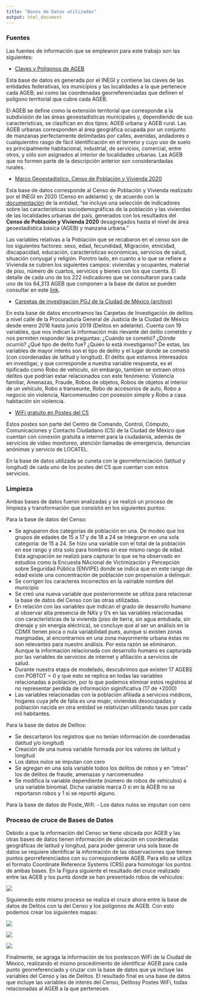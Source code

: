 ---
title: "Bases de Datos utilizadas"
output: html_document
---

### Fuentes

Las fuentes de información que se emplearon para este trabajo son las siguientes:

- [Claves y Polígonos de AGEB](https://www.inegi.org.mx/app/biblioteca/ficha.html?upc=889463807469)

Esta base de datos es generada por el INEGI y contiene las claves de las entidades federativas, los municipios y las localidades a la que pertenece cada AGEB; así como las coordenadas georreferenciadas que definen el polígono territorial que cubre cada AGEB.

El AGEB se define como la extensión territorial que corresponde a la subdivisión de las áreas geoestadísticas municipales y, dependiendo de sus características, se clasifican en dos tipos: AGEB urbana y AGEB rural. Las AGEB urbanas corresponden al área geográfica ocupada por un conjunto de manzanas perfectamente delimitadas por calles, avenidas, andadores o cualquierotro rasgo de fácil identificación en el terreno y cuyo uso de suelo es principalmente habitacional, industrial, de servicios, comercial, entre otros, y sólo son asignados al interior de localidades urbanas. Las AGEB que no formen parte de la descripción anterior son considerardadas rurales.

- [Marco Geoestadístico. Censo de Población y Vivienda 2020](https://www.inegi.org.mx/programas/ccpv/2020/default.html#Microdatos)

Esta base de datos corresponde al Censo de Población y Vivienda realizado por el INEGI en 2020 (Censo en adelante) y, de acuerdo con la [documentación](https://www.inegi.org.mx/app/scitel/doc/descriptor/fd_agebmza_urbana_cpv2020.pdf) de la entidad, "se incluye una selección de indicadores sobre las características sociodemográficas de la población y las viviendas de las localidades urbanas del país, generados con los resultados del **Censo de Población y Vivienda 2020** desagregados hasta el nivel de área geoestadística básica (AGEB) y manzana urbana."

Las variables relativas a la Población que se recabaron en el censo son de los siguientes factores: sexo, edad, fecundidad, Migración, etnicidad, discapacidad, educación, características económicas, servicios de salud, situación conyugal y religión. Porotro lado, en cuanto a lo que se refiere a Vivienda se cubren los siguientes campos: viviendas y ocupantes, material de piso, número de cuartos, servicios y bienes con los que cuenta. El detalle de cada uno de los 222 indicadores que se consultaron para cada uno de los 64,313 AGEB que componen a la base de datos se pueden consultar en este [link](https://www.inegi.org.mx/app/scitel/doc/descriptor/fd_agebmza_urbana_cpv2020.pdf).

- [Carpetas de investigación PGJ de la Ciudad de México (archivo)](https://datos.cdmx.gob.mx/dataset/carpetas-de-investigacion-pgj-cdmx/resource/3f308147-b1fc-49a9-92b7-e74f3f79aa9c)

En esta base de datos encontramos las Carpetas de Investigación de delitos a nivel calle de la Procuraduría General de Justicia de la Ciudad de México desde enero 2016 hasta junio 2019 (Delitos en adelante). Cuenta con 19 variables, que nos indican la información más rlevante del delito cometido y nos permiten responder las preguntas: ¿Cuándo se cometió? ¿Dónde ocurrió? ¿Qué tipo de delito fue? ¿Quién lo está investiganso? De estas, las variables de mayor interés son el tipo de delito y el lugar donde se cometió (con coordenadas de latitud y longitud). El delito que estamos interesados en investigar, y que corresponde a nuestra variable respuesta, es el tipificado como Robo de vehículo, sin embargo, también se extraen otros delitos que podrían estar relacionados con este fenómeno: Violencia familiar, Amenazas, Fraude, Robos de objetos, Robos de objetos al interior de un vehículo, Robo a transeunte, Robo de accesorios de auto, Robo a negocio sin violencia, Narcomenudeo con posesión simple y Robo a casa habitación sin violencia.

- [WiFi gratuito en Postes del C5](https://datos.cdmx.gob.mx/dataset/ubicacion-acceso-gratuito-internet-wifi-c5)

Estos postes son parte del Centro de Comando, Control, Cómputo, Comunicaciones y Contacto Ciudadano (C5) de la Ciudad de México que cuentan con conexión gratuita a internet para la ciudadanía, además de servicios de video monitoreo, atención llamadas de emergencia, denuncias anónimas y servicio de LOCATEL. 

En la base de datos utilizada se cuneta con la georrefernciación (latitud y longitud) de cada uno de los postes del C5 que cuentan con estos servicios.

### Limpieza

Ambas bases de datos fueron analizadas y se realizó un proceso de limpieza y transformación que consistió en los siguientes puntos:

Para la base de datos del Censo:

- Se agruparon dos categorías de población en una. De modeo que los grupos de edades de 15 a 17 y de 18 a 24 se integraron en una sola categoría: de 15 a 24. Se hizo una variable con el total de la población en ese rango y otra solo para hombres en ese mismo rango de edad. Esta agrupación se realizó para capturar lo que se ha observado en estudios como la Encuesta NAcional de Victimización y Percepción sobre Seguridad Pública (ENVIPE) donde se indica que en este rango de edad existe una concentración de población con propensión a delinquir.
- Se corrigen los caracteres incorrectos en la vairiable nombre del municipio
- Se creó una nueva variable que posteriormente se utiliza para relacionar la base de datos del Censo con las otras utilizadas.
- En relación con las variables que indican el grado de desarrollo humano al observar alta presencia de NA's y 0's en las variables relacionadas con características de la vivienda (piso de tierra, sin agua entubada, sin drenaje y sin energía eléctrica), se concluye que al ser un análisis en la CDMX tienen poca o nula variabilidad pues, aunque si existen zonas marginadas, al encontrarnos en una zona mayormente urbana éstas no son relevantes para nuestro análisis. Por esta razón se eliminaron. Aunque la información relacionada con desarrollo humano es capturada por las variables de servicios de internet y afiliación a servicios de salud.
- Durante nuestra etapa de modelado, descubrimos que existen 17 AGEBS con POBTOT = 0 y que esto se replica en todas las variables relacionadas a población, por lo que podemos eliminar estos registros al no representar perdida de información siginificativa (17 de +2000)
- Las variables relacionadas con la población afiliada a servicios médicos, hogares cuya jefe de falia es una mujer, viviendas desocupadas y población nacida en otra entidad se relativizan utilizando tasas por cada mil habitantes.


Para la base de datos de Delitos:

- Se descartaron los registros que no tenían información de coordenadas (latitud y/o longitud)
- Creación de una nueva variable formada por los valores de latitud y longitud 
- Los datos nulos se imputan con cero
- Se agregan en una sola variable todos los delitos de robos y en "otras" los de delitos de fraude, amenazas y narcomenudeo
- Se modifica la variable dependiente (número de robos de vehículos) a una variable binomial. Dicha variable marca 0 si en la AGEB no se reportaron robos y 1 si se reportó alguno.

Para la base de datos de Poste_Wifi:
- Los datos nulos se imputan con cero


### Proceso de cruce de Bases de Datos

Debido a que la información del Censo se tiene ubicada por AGEB y las otras bases de datos tienen información de ubicación en coordenadas geográficas de latitud y longitud, para poder generar una sola base de datos se requiere identificar la información de las observaciones que tienen puntos georreferenciados con su correspondiente AGEB. Para ello se utiliza el formato Coordinate Reference Systems (CRS) para homologar los puntos de ambas bases. En la Figura siguiente el resultado del cruce realizado entre las AGEB y los punts donde se han presentado robos de vehículos:

<p align = "center">
    <img src="images/robo_vehicle_CDMX.png" />

Siguienedo este mismo proceso se realiza el cruce ahora entre la base de datos de Delitos con la del Censo y los polígonos de AGEB. Con esto podemos crear los siguientes mapas:

<p align = "center">
    <img src="images/Poblacion_Robo.png" />

<p align = "center">
    <img src="images/Desempleo_Robo.png" />

<p align = "center">
    <img src="images/15_24_Robo.png" />

Finalmente, se agraga la información de los postescon WiFi de la Ciudad de México, realizando el mismo procedimiento de identificar AGEB para cada punto georreferenciado y cruzar con la base de datos que ya incluye las variables del Censo y las de Delitos. El resultado final es una base de datos que incluye las variables de interés del Censo, Delitosy Postes WiFi, todas relacionadas al AGEB a la que pertenecen.




























